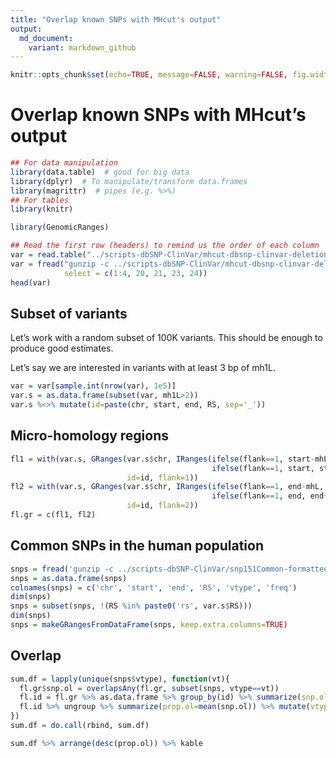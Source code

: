 ```yaml
---
title: "Overlap known SNPs with MHcut's output"
output:
  md_document:
    variant: markdown_github
---
```


```r
knitr::opts_chunk$set(echo=TRUE, message=FALSE, warning=FALSE, fig.width=10, tidy=TRUE)
```

# Overlap known SNPs with MHcut's output


```r
## For data manipulation
library(data.table)  # good for big data
library(dplyr)  # To manipulate/transform data.frames
library(magrittr)  # pipes (e.g. %>%)
## For tables
library(knitr)

library(GenomicRanges)

## Read the first row (headers) to remind us the order of each column
var = read.table("../scripts-dbSNP-ClinVar/mhcut-dbsnp-clinvar-deletion-variants.tsv.gz", nrows = 1)
var = fread("gunzip -c ../scripts-dbSNP-ClinVar/mhcut-dbsnp-clinvar-deletion-variants.tsv.gz",
            select = c(1:4, 20, 21, 23, 24))
head(var)
```

## Subset of variants

Let's work with a random subset of 100K variants.
This should be enough to produce good estimates.

Let's say we are interested in variants with at least 3 bp of mh1L.

```r
var = var[sample.int(nrow(var), 1e5)]
var.s = as.data.frame(subset(var, mh1L>2))
var.s %<>% mutate(id=paste(chr, start, end, RS, sep='_'))
```

## Micro-homology regions

```r
fl1 = with(var.s, GRanges(var.s$chr, IRanges(ifelse(flank==1, start-mhL, start),
                                             ifelse(flank==1, start, start+mhL)),
                          id=id, flank=1))
fl2 = with(var.s, GRanges(var.s$chr, IRanges(ifelse(flank==1, end-mhL, end),
                                             ifelse(flank==1, end, end+mhL)),
                          id=id, flank=2))
fl.gr = c(fl1, fl2)
```

## Common SNPs in the human population

```r
snps = fread('gunzip -c ../scripts-dbSNP-ClinVar/snp151Common-formatted.tsv.gz')
snps = as.data.frame(snps)
colnames(snps) = c('chr', 'start', 'end', 'RS', 'vtype', 'freq')
dim(snps)
snps = subset(snps, !(RS %in% paste0('rs', var.s$RS)))
dim(snps)
snps = makeGRangesFromDataFrame(snps, keep.extra.columns=TRUE)
```

## Overlap

```r
sum.df = lapply(unique(snps$vtype), function(vt){
  fl.gr$snp.ol = overlapsAny(fl.gr, subset(snps, vtype==vt))
  fl.id = fl.gr %>% as.data.frame %>% group_by(id) %>% summarize(snp.ol=any(snp.ol))
  fl.id %>% ungroup %>% summarize(prop.ol=mean(snp.ol)) %>% mutate(vtype=vt)
})
sum.df = do.call(rbind, sum.df)

sum.df %>% arrange(desc(prop.ol)) %>% kable
```

